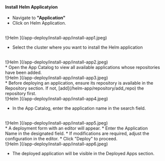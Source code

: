 #### Install Helm Applicatyion 
* Navigate to <b> "Application"</b> 
* Click on Helm Application.
<br />
![Helm ](/app-deploy/install-app/install-app1.jpeg)<br  />

* Select the cluster where you want to install the Helm application
<br />
![Helm ](/app-deploy/install-app/install-app2.jpeg)<br  />
* Open the App Catalog to view all available applications whose repositories have been added.
<br />
![Helm ](/app-deploy/install-app/install-app3.jpeg)<br  />
* Before deploying an application, ensure its repository is available in the Repository section. If not, [add](/helm-app/repository/add_repo) the repository first.
<br />
![Helm ](/app-deploy/install-app/install-app4.jpeg)<br  />

* In the App Catalog, enter the application name in the search field. 
<br />
![Helm ](/app-deploy/install-app/install-app5.jpeg)<br  />
* A deployment form with an editor will appear.
* Enter the Application Name in the designated field.
* If modifications are required, adjust the configuration in the editor.
* Click "Deploy" to proceed.
<br />
![Helm ](/app-deploy/install-app/install-app6.jpeg)<br  />

* The deployed application will be visible in the Deployed Apps section.